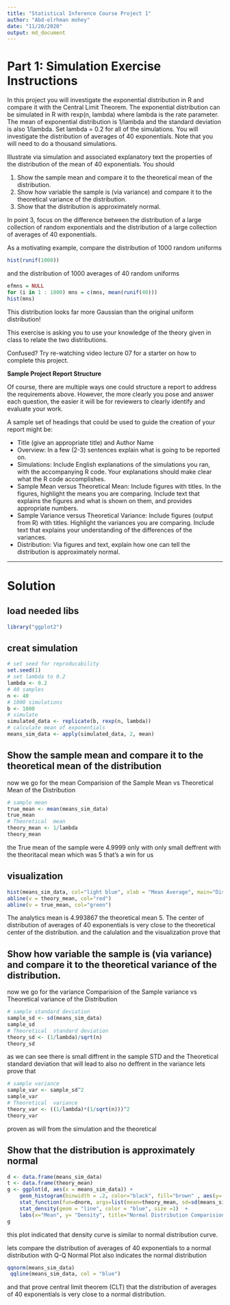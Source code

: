 ```yaml
---
title: "Statistical Inference Course Project 1"
author: "Abd-elrhman mohey"
date: "11/20/2020"
output: md_document
---
```



# Part 1: Simulation Exercise Instructions

In this project you will investigate the exponential distribution in R and compare it with the Central Limit Theorem. The exponential distribution can be simulated in R with rexp(n, lambda) where lambda is the rate parameter. The mean of exponential distribution is 1/lambda and the standard deviation is also 1/lambda. Set lambda = 0.2 for all of the simulations. You will investigate the distribution of averages of 40 exponentials. Note that you will need to do a thousand simulations.

Illustrate via simulation and associated explanatory text the properties of the distribution of the mean of 40 exponentials. You should

1.  Show the sample mean and compare it to the theoretical mean of the distribution.
2.  Show how variable the sample is (via variance) and compare it to the theoretical variance of the distribution.
3.  Show that the distribution is approximately normal.

In point 3, focus on the difference between the distribution of a large collection of random exponentials and the distribution of a large collection of averages of 40 exponentials.

As a motivating example, compare the distribution of 1000 random uniforms

```r
hist(runif(1000))
```

and the distribution of 1000 averages of 40 random uniforms

```r
efmns = NULL
for (i in 1 : 1000) mns = c(mns, mean(runif(40)))
hist(mns)
```


This distribution looks far more Gaussian than the original uniform distribution!

This exercise is asking you to use your knowledge of the theory given in class to relate the two distributions.

Confused? Try re-watching video lecture 07 for a starter on how to complete this project.

**Sample Project Report Structure**

Of course, there are multiple ways one could structure a report to address the requirements above. However, the more clearly you pose and answer each question, the easier it will be for reviewers to clearly identify and evaluate your work.

A sample set of headings that could be used to guide the creation of your report might be:

*   Title (give an appropriate title) and Author Name
*   Overview: In a few (2-3) sentences explain what is going to be reported on.
*   Simulations: Include English explanations of the simulations you ran, with the accompanying R code. Your explanations should make clear what the R code accomplishes.
*   Sample Mean versus Theoretical Mean: Include figures with titles. In the figures, highlight the means you are comparing. Include text that explains the figures and what is shown on them, and provides appropriate numbers.
*   Sample Variance versus Theoretical Variance: Include figures (output from R) with titles. Highlight the variances you are comparing. Include text that explains your understanding of the differences of the variances.
*   Distribution: Via figures and text, explain how one can tell the distribution is approximately normal.

---

Solution 
========

## load needed libs 

```r
library("ggplot2")
```

## creat simulation 
```r
# set seed for reproducability
set.seed(1)
# set lambda to 0.2
lambda <- 0.2
# 40 samples
n <- 40
# 1000 simulations
b <- 1000
# simulate
simulated_data <- replicate(b, rexp(n, lambda))
# calculate mean of exponentials
means_sim_data <- apply(simulated_data, 2, mean)
```

## Show the sample mean and compare it to the theoretical mean of the distribution

now we go for the mean Comparision of the Sample Mean vs Theoretical Mean of the Distribution

```r
# sample mean 
true_mean <- mean(means_sim_data)
true_mean
# Theoretical  mean
theory_mean <- 1/lambda
theory_mean

```

the True mean of the sample were 4.9999 only with only small deffrent with the theoritacal mean which was 5
that's a win for us 

## visualization

```r
hist(means_sim_data, col="light blue", xlab = "Mean Average", main="Distribution of Exponential Average")
abline(v = theory_mean, col="red")
abline(v = true_mean, col="green")
```

The analytics mean is 4.993867 the theoretical mean 5. The center of distribution of averages of 40 exponentials is very close to the theoretical center of the distribution. and the calulation and the visualization prove that 

## Show how variable the sample is (via variance) and compare it to the theoretical variance of the distribution.


now we go for the variance Comparision of the Sample variance vs Theoretical variance of the Distribution

```r
# sample standard deviation  
sample_sd <- sd(means_sim_data)
sample_sd
# Theoretical  standard deviation 
theory_sd <- (1/lambda)/sqrt(n)
theory_sd
```
as we can see there is small diffrent in the sample STD and the Theoretical  standard deviation 
that will lead to also no deffrent in the variance 
lets prove that 
```r
# sample variance 
sample_var <- sample_sd^2
sample_var
# Theoretical  variance 
theory_var <- ((1/lambda)*(1/sqrt(n)))^2
theory_var

```

proven as will from the simulation and the theoretical 


## Show that the distribution is approximately normal

```r
d <- data.frame(means_sim_data)
t <- data.frame(theory_mean)
g <- ggplot(d, aes(x = means_sim_data)) +
    geom_histogram(binwidth = .2, color="black", fill="brown" , aes(y=..density..))+
    stat_function(fun=dnorm, args=list(mean=theory_mean, sd=sd(means_sim_data)), color="green", size =1) +
    stat_density(geom = "line", color = "blue", size =1)  +
    labs(x="Mean", y= "Density", title="Normal Distribution Comparision")
g
```
this plot indicated that density curve is similar to normal distribution curve.

lets compare the distribution of averages of 40 exponentials to a normal distribution with Q-Q Normal Plot also indicates the normal distribution
```r
qqnorm(means_sim_data)
 qqline(means_sim_data, col = "blue")
```

and that prove central limit theorem (CLT) that the distribution of averages of 40 exponentials is very close to a normal distribution.